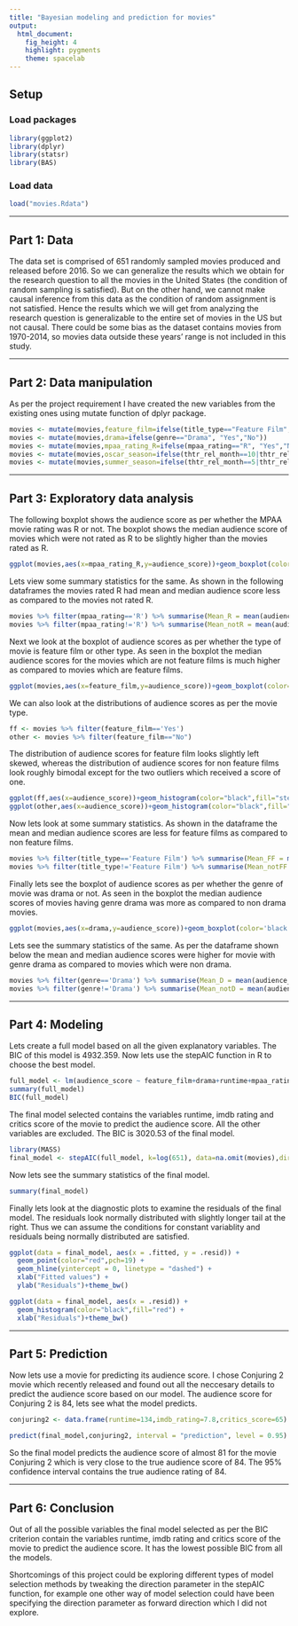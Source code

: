 ```yaml
---
title: "Bayesian modeling and prediction for movies"
output: 
  html_document: 
    fig_height: 4
    highlight: pygments
    theme: spacelab
---
```


## Setup

### Load packages

```r
library(ggplot2)
library(dplyr)
library(statsr)
library(BAS)
```

### Load data

```r
load("movies.Rdata")
```

* * *

## Part 1: Data

The data set is comprised of 651 randomly sampled movies produced and released before 2016. So we can generalize the results which we obtain for the research question to all the movies in the United States (the condition of random sampling is satisfied). But on the other hand, we cannot make causal inference from this data as the condition of random assignment is not satisfied. Hence the results which we will get from analyzing the research question is generalizable to the entire set of movies in the US but not causal. There could be some bias as the dataset contains movies from 1970-2014, so movies data outside these years' range is not included in this study.

* * *

## Part 2: Data manipulation

As per the project requirement I have created the new variables from the existing ones using mutate function of dplyr package.

```r
movies <- mutate(movies,feature_film=ifelse(title_type=="Feature Film", "Yes","No"))
movies <- mutate(movies,drama=ifelse(genre=="Drama", "Yes","No"))
movies <- mutate(movies,mpaa_rating_R=ifelse(mpaa_rating=="R", "Yes","No"))
movies <- mutate(movies,oscar_season=ifelse(thtr_rel_month==10|thtr_rel_month==11|thtr_rel_month==12,"Yes","No"))
movies <- mutate(movies,summer_season=ifelse(thtr_rel_month==5|thtr_rel_month==6|thtr_rel_month==7, "Yes","No"))
```

* * *

## Part 3: Exploratory data analysis

The following boxplot shows the audience score as per whether the MPAA movie rating was R or not. The boxplot shows the median audience score of movies which were not rated as R to be slightly higher than the movies rated as R.

```r
ggplot(movies,aes(x=mpaa_rating_R,y=audience_score))+geom_boxplot(color='black',fill=c('indianred','blueviolet'))+theme_bw()+labs(x="MPAA R Ratings",y="Audience Score")
```

Lets view some summary statistics for the same. As shown in the following dataframes the movies rated R had mean and median audience score less as compared to the movies not rated R. 

```r
movies %>% filter(mpaa_rating=='R') %>% summarise(Mean_R = mean(audience_score), Median_R = median(audience_score))
movies %>% filter(mpaa_rating!='R') %>% summarise(Mean_notR = mean(audience_score), Median_notR = median(audience_score))
```

Next we look at the boxplot of audience scores as per whether the type of movie is feature film or other type. As seen in the boxplot the median audience scores for the movies which are not feature films is much higher as compared to movies which are feature films. 

```r
ggplot(movies,aes(x=feature_film,y=audience_score))+geom_boxplot(color='black',fill=c('gray','steelblue'))+theme_bw()+labs(x="Feature Film",y="Audience Score")
```

We can also look at the distributions of audience scores as per the movie type.

```r
ff <- movies %>% filter(feature_film=='Yes')
other <- movies %>% filter(feature_film=="No")
```

The distribution of audience scores for feature film looks slightly left skewed, whereas the distribution of audience scores for non feature films look roughly bimodal except for the two outliers which received a score of one.

```r
ggplot(ff,aes(x=audience_score))+geom_histogram(color="black",fill="steelblue")+theme_bw()+labs(x="Audience Scores",y="Total")
ggplot(other,aes(x=audience_score))+geom_histogram(color="black",fill="gray")+theme_bw()+labs(x="Audience Scores",y="Total")
```

Now lets look at some summary statistics. As shown in the dataframe  the mean and median audience scores are less for feature films as compared to non feature films. 

```r
movies %>% filter(title_type=='Feature Film') %>% summarise(Mean_FF = mean(audience_score), Median_FF = median(audience_score))
movies %>% filter(title_type!='Feature Film') %>% summarise(Mean_notFF = mean(audience_score), Median_notFF = median(audience_score))
```

Finally lets see the boxplot of audience scores as per whether the genre of movie was drama or not. As seen in the boxplot the median audience scores of movies having genre drama was more as compared to non drama movies.

```r
ggplot(movies,aes(x=drama,y=audience_score))+geom_boxplot(color='black',fill=c('brown','green'))+theme_bw()+labs(x="Drama",y="Audience Score")
```

Lets see the summary statistics of the same. As per the dataframe shown below the mean and median audience scores were higher for movie with genre drama as compared to movies which were non drama.

```r
movies %>% filter(genre=='Drama') %>% summarise(Mean_D = mean(audience_score), Median_D = median(audience_score))
movies %>% filter(genre!='Drama') %>% summarise(Mean_notD = mean(audience_score), Median_notD = median(audience_score))
```


* * *

## Part 4: Modeling

Lets create a full model based on all the given explanatory variables. The BIC of this model is 4932.359. Now lets use the stepAIC function in R to choose the best model.

```r
full_model <- lm(audience_score ~ feature_film+drama+runtime+mpaa_rating_R+thtr_rel_year+oscar_season+summer_season+imdb_rating+imdb_num_votes+critics_score+best_pic_win+best_actor_win+best_actress_win+best_dir_win+top200_box+best_pic_nom, data = movies)
summary(full_model)
BIC(full_model)
```

The final model selected contains the variables runtime, imdb rating and critics score of the movie to predict the audience score. All the other variables are excluded. The BIC is 3020.53 of the final model.

```r
library(MASS)
final_model <- stepAIC(full_model, k=log(651), data=na.omit(movies),direction = "backward")
```

Now lets see the summary statistics of the final model.

```r
summary(final_model)
```


Finally lets look at the diagnostic plots to examine the residuals of the final model. The residuals look normally distributed with slightly longer tail at the right. Thus we can assume the conditions for constant variablity and residuals being normally distributed are satisfied.

```r
ggplot(data = final_model, aes(x = .fitted, y = .resid)) +
  geom_point(color="red",pch=19) +
  geom_hline(yintercept = 0, linetype = "dashed") +
  xlab("Fitted values") +
  ylab("Residuals")+theme_bw()
```

```r
ggplot(data = final_model, aes(x = .resid)) +
  geom_histogram(color="black",fill="red") +
  xlab("Residuals")+theme_bw()
```

* * *

## Part 5: Prediction

Now lets use a movie for predicting its audience score. I chose Conjuring 2 movie which recently released and found out all the neccesary details to predict the audience score based on our model. The audience score for Conjuring 2 is 84, lets see what the model predicts.

```r
conjuring2 <- data.frame(runtime=134,imdb_rating=7.8,critics_score=65)
```

```r
predict(final_model,conjuring2, interval = "prediction", level = 0.95)
```

So the final model predicts the audience score of almost 81 for the movie Conjuring 2 which is very close to the true audience score of 84. The 95% confidence interval contains the true audience rating of 84. 

* * *

## Part 6: Conclusion

Out of all the possible variables the final model selected as per the BIC criterion contain the variables runtime, imdb rating and critics score of the movie to predict the audience score. It has the lowest possible BIC from all the models. 

Shortcomings of this project could be exploring different types of model selection methods by tweaking the direction parameter in the stepAIC function, for example one other way of model selection could have been specifying the direction parameter as forward direction which I did not explore.